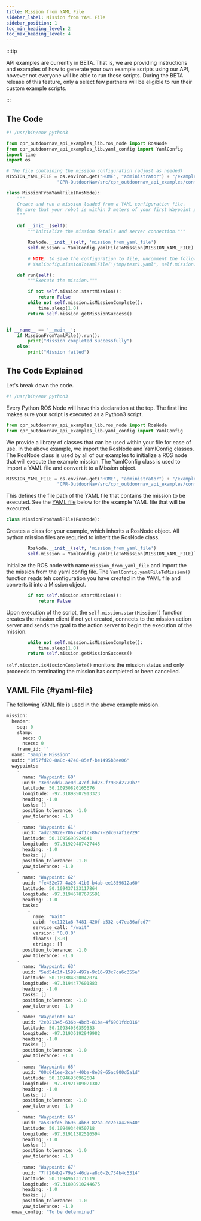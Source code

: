 ---
title: Mission from YAML File
sidebar_label: Mission from YAML File
sidebar_position: 1
toc_min_heading_level: 2
toc_max_heading_level: 4
---

:::tip

API examples are currently in BETA. That is, we are providing instructions and examples of how to 
generate your own example scripts using our API, however not everyone will be able to run these 
scripts. During the BETA release of this feature, only a select few partners will be eligible to 
run their custom example scripts.

:::

## The Code

``` python
#! /usr/bin/env python3

from cpr_outdoornav_api_examples_lib.ros_node import RosNode
from cpr_outdoornav_api_examples_lib.yaml_config import YamlConfig
import time
import os

# The file containing the mission configuration (adjust as needed)
MISSION_YAML_FILE = os.environ.get("HOME", "administrator") + "/example_ws/src/" + \
                   "CPR-OutdoorNav/src/cpr_outdoornav_api_examples/config/sample_mission.yaml"

class MissionFromYamlFile(RosNode):
    """
    Create and run a mission loaded from a YAML configuration file.
    Be sure that your robot is within 3 meters of your first Waypoint prior to starting the mission.
    """

    def __init__(self):
        """Initialize the mission details and server connection."""

        RosNode.__init__(self, 'mission_from_yaml_file')
        self.mission = YamlConfig.yamlFileToMission(MISSION_YAML_FILE)

        # NOTE: to save the configuration to file, uncomment the following lines:
        # YamlConfig.missionToYamlFile('/tmp/test1.yaml', self.mission)

    def run(self):
        """Execute the mission."""

        if not self.mission.startMission():
            return False
        while not self.mission.isMissionComplete():
            time.sleep(1.0)
        return self.mission.getMissionSuccess()


if __name__ == '__main__':
    if MissionFromYamlFile().run():
        print("Mission completed successfully")
    else:
        print("Mission failed")

```

## The Code Explained 

Let's break down the code.

``` python
#! /usr/bin/env python3
```

Every Python ROS Node will have this declaration at the top. The first line makes sure your script is executed as a Python3 script.


``` python
from cpr_outdoornav_api_examples_lib.ros_node import RosNode
from cpr_outdoornav_api_examples_lib.yaml_config import YamlConfig
```

We provide a library of classes that can be used within your file for ease of use. In the above example, we import the RosNode and YamlConfig classes.
The RosNode class is used by all of our examples to initialize a ROS node that will execute the example mission. The YamlConfig class is used to import
a YAML file and convert it to a Mission object.

``` python
MISSION_YAML_FILE = os.environ.get("HOME", "administrator") + "/example_ws/src/" + \
                   "CPR-OutdoorNav/src/cpr_outdoornav_api_examples/config/sample_mission.yaml"
```

This defines the file path of the YAML file that contains the mission to be executed. See the [YAML file](#yaml-file) below for the example YAML file
that will be executed.

``` python
class MissionFromYamlFile(RosNode):
```

Creates a class for your example, which inherits a RosNode object. All python mission files are requried to inherit the RosNode class.

``` python
        RosNode.__init__(self, 'mission_from_yaml_file')
        self.mission = YamlConfig.yamlFileToMission(MISSION_YAML_FILE)```
```

Initialize the ROS node with name `mission_from_yaml_file` and import the the mission from the yaml config file. The `YamlConfig.yamlFileToMission()` function
reads teh configuration you have created in the YAML file and converts it into a Mission object.

``` python
        if not self.mission.startMission():
            return False
```

Upon execution of the script, the `self.mission.startMission()` function creates the mission client if not yet created, connects to the mission action server
and sends the goal to the action server to begin the execution of the mission.

``` python
        while not self.mission.isMissionComplete():
            time.sleep(1.0)
        return self.mission.getMissionSuccess()
```

`self.mission.isMissionComplete()` monitors the mission status and only proceeds to terminating the mission has completed or been cancelled.


## YAML File {#yaml-file}

The following YAML file is used in the above example mission.

``` python
mission:
  header:
    seq: 0
    stamp:
      secs: 0
      nsecs: 0
    frame_id: ''
  name: "Sample Mission"
  uuid: "8f57fd20-8a8c-4748-85ef-be1495b3ee06"
  waypoints:
    -
      name: "Waypoint: 60"
      uuid: "3edcedd7-ae0d-47cf-bd23-f7988d2779b7"
      latitude: 50.10950820165676
      longitude: -97.31898507913323
      heading: -1.0
      tasks: []
      position_tolerance: -1.0
      yaw_tolerance: -1.0
    -
      name: "Waypoint: 61"
      uuid: "ad23202e-7067-4f1c-8677-2dc07af1e729"
      latitude: 50.1095698924641
      longitude: -97.31929487427445
      heading: -1.0
      tasks: []
      position_tolerance: -1.0
      yaw_tolerance: -1.0
    -
      name: "Waypoint: 62"
      uuid: "fe452e77-4a26-41b0-b4ab-ee1859612a60"
      latitude: 50.109437123117864
      longitude: -97.31946787675591
      heading: -1.0
      tasks:
        -
          name: "Wait"
          uuid: "ec1121a8-7481-420f-b532-c47ea86afcd7"
          service_call: "/wait"
          version: "0.0.0"
          floats: [3.0]
          strings: []
      position_tolerance: -1.0
      yaw_tolerance: -1.0
    -
      name: "Waypoint: 63"
      uuid: "5ed54c1f-1599-497a-9c16-93c7ca6c355e"
      latitude: 50.109384820042074
      longitude: -97.3194477601883
      heading: -1.0
      tasks: []
      position_tolerance: -1.0
      yaw_tolerance: -1.0
    -
      name: "Waypoint: 64"
      uuid: "2e021345-636b-4bd3-81ba-4f6901fdc016"
      latitude: 50.10934056359333
      longitude: -97.31936192949982
      heading: -1.0
      tasks: []
      position_tolerance: -1.0
      yaw_tolerance: -1.0
    -
      name: "Waypoint: 65"
      uuid: "00c041ee-2ca4-40ba-8e38-65ac900d5a1d"
      latitude: 50.10946930962604
      longitude: -97.31921709021302
      heading: -1.0
      tasks: []
      position_tolerance: -1.0
      yaw_tolerance: -1.0
    -
      name: "Waypoint: 66"
      uuid: "a5826fc5-b696-4b63-82aa-cc2e7a426640"
      latitude: 50.10949344950718
      longitude: -97.31911382516594
      heading: -1.0
      tasks: []
      position_tolerance: -1.0
      yaw_tolerance: -1.0
    -
      name: "Waypoint: 67"
      uuid: "7ff204b2-79a3-46da-a8c0-2c734b4c5314"
      latitude: 50.10949613171619
      longitude: -97.31898910244675
      heading: -1.0
      tasks: []
      position_tolerance: -1.0
      yaw_tolerance: -1.0
  onav_config: "To be determined"
```
